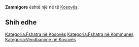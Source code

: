 {{Fshat në Kosovës
 | Emri                = Zamnigore
| std_V_name = Zamnigor
| std_V_FULL_NAME_RO = Zamnigor
| std_V_FULL_NAME_ND_RO = Zamnigor
| std_V_SORT_NAME_RG = ZAMNIGOR
| std_V_FULL_NAME_RG = Zamnigor
| std_V_FULL_NAME_ND_RG = Zamnigor
| std_V_name = Zamnigor
| std_V_FULL_NAME_RO = Zamnigor
| std_V_FULL_NAME_ND_RO = Zamnigor
| std_V_SORT_NAME_RG = ZAMNIGOR
| std_V_FULL_NAME_RG = Zamnigor
| std_V_FULL_NAME_ND_RG = Zamnigor
| srp_N_name = Zamnigore
| srp_N_FULL_NAME_RO = Zamnigore
| srp_N_FULL_NAME_ND_RO = Zamnigore
| srp_N_SORT_NAME_RG = ZAMNIGORE
| srp_N_FULL_NAME_RG = Zamnigore
| srp_N_FULL_NAME_ND_RG = Zamnigore

 | Emri (Rasa dhanore) = 
 | Figura              = 
 | Shteti              = Kosovo
 | Komuna              = 
 | Kodi postar         = 
 | Sipërfaqja          = 

 | Popullsia           = 

 | Regj. i popullsisë  = 
 | Dend. e popullsisë  = 
 | Faqja zyrtare       = 
 <!--- Koordinatat ----> 
 | Gjerësia            = 42.476944
 | Gjatësia            = 20.663611
 | Lartësia            = 
}}
'''Zamnigore''' është një [[]] në [[]] të [[Kosovës]].

<!-- == Gjeografia == -->
<!-- == Historia == -->
<!-- == Demografia == -->
== Shih edhe ==
{{Komuna }}
{{Kosovo-Administrata-Cung}}

[[Kategoria:Fshatra në Kosovës]]
[[Kategoria:Fshatra në Kommunes ]]
[[Kategoria:Vendbanime në Kosovës]]